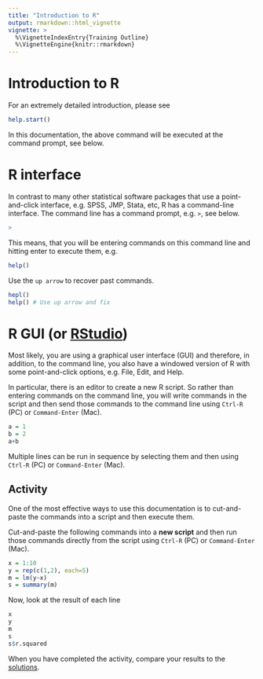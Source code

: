 ```yaml
---
title: "Introduction to R"
output: rmarkdown::html_vignette
vignette: >
  %\VignetteIndexEntry{Training Outline}
  %\VignetteEngine{knitr::rmarkdown}
---
```



# Introduction to R

For an extremely detailed introduction, please see

```r
help.start()
```

In this documentation, the above command will be executed at the command prompt, see below. 


# R interface

In contrast to many other statistical software packages that use a point-and-click interface, e.g. SPSS, JMP, Stata, etc, R has a command-line interface. The command line has a command prompt, e.g. `>`, see below.

```r
>
```

This means, that you will be entering commands on this command line and hitting enter to execute them, e.g. 

```r
help()
```

Use the `up arrow` to recover past commands.

```r
hepl()
help() # Use up arrow and fix
```


# R GUI (or [RStudio](http://www.rstudio.com/))

Most likely, you are using a graphical user interface (GUI) and therefore, in addition, to the command line, you also have a windowed version of R with some point-and-click options, e.g. File, Edit, and Help.

In particular, there is an editor to create a new R script. So rather than entering commands on the command line, you will write commands in the script and then send those commands to the command line using `Ctrl-R` (PC) or `Command-Enter` (Mac).

```r
a = 1 
b = 2
a+b
```

Multiple lines can be run in sequence by selecting them and then using `Ctrl-R` (PC) or `Command-Enter` (Mac).




## Activity

One of the most effective ways to use this documentation is to cut-and-paste the commands into a script and then execute them. 

Cut-and-paste the following commands into a **new script** and then run those commands directly from the script using `Ctrl-R` (PC) or `Command-Enter` (Mac).

```r
x = 1:10
y = rep(c(1,2), each=5)
m = lm(y~x)
s = summary(m)
```

Now, look at the result of each line

```r
x
y
m
s
s$r.squared
```

When you have completed the activity, compare your results to the [solutions](intro-solution.html).

